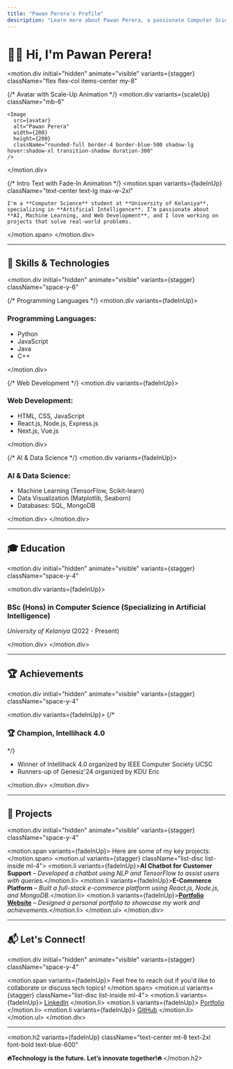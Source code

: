 ```yaml
---
title: "Pawan Perera's Profile"
description: "Learn more about Pawan Perera, a passionate Computer Science student specializing in Artificial Intelligence at the University of Kelaniya."
---
```



# 👨‍💻 Hi, I'm **Pawan Perera**!

<motion.div
  initial="hidden"
  animate="visible"
  variants={stagger}
  className="flex flex-col items-center my-8"
>
  {/* Avatar with Scale-Up Animation */}
  <motion.div
    variants={scaleUp}
    className="mb-6"
  >
    <Image
      src={avatar}
      alt="Pawan Perera"
      width={200}
      height={200}
      className="rounded-full border-4 border-blue-500 shadow-lg hover:shadow-xl transition-shadow duration-300"
    />
  </motion.div>

  {/* Intro Text with Fade-In Animation */}
  <motion.span
    variants={fadeInUp}
    className="text-center text-lg max-w-2xl"
  >
    I'm a **Computer Science** student at **University of Kelaniya**, specializing in **Artificial Intelligence**. I’m passionate about **AI, Machine Learning, and Web Development**, and I love working on projects that solve real-world problems.
  </motion.span>
</motion.div>

---

## 🔧 Skills & Technologies

<motion.div
  initial="hidden"
  animate="visible"
  variants={stagger}
  className="space-y-6"
>
  {/* Programming Languages */}
  <motion.div variants={fadeInUp}>
    <h3 className="text-xl font-bold text-blue-600">**Programming Languages:**</h3>
    <ul className="list-disc list-inside ml-4">
      <li>Python</li>
      <li>JavaScript</li>
      <li>Java</li>
      <li>C++</li>
    </ul>
  </motion.div>

  {/* Web Development */}
  <motion.div variants={fadeInUp}>
    <h3 className="text-xl font-bold text-blue-600">**Web Development:**</h3>
    <ul className="list-disc list-inside ml-4">
      <li>HTML, CSS, JavaScript</li>
      <li>React.js, Node.js, Express.js</li>
      <li>Next.js, Vue.js</li>
    </ul>
  </motion.div>

  {/* AI & Data Science */}
  <motion.div variants={fadeInUp}>
    <h3 className="text-xl font-bold text-blue-600">**AI & Data Science:**</h3>
    <ul className="list-disc list-inside ml-4">
      <li>Machine Learning (TensorFlow, Scikit-learn)</li>
      <li>Data Visualization (Matplotlib, Seaborn)</li>
      <li>Databases: SQL, MongoDB</li>
    </ul>
  </motion.div>
</motion.div>

---

## 🎓 Education

<motion.div
  initial="hidden"
  animate="visible"
  variants={stagger}
  className="space-y-4"
>
  <motion.div variants={fadeInUp}>
    <h3 className="text-xl font-bold text-blue-600">**BSc (Hons) in Computer Science (Specializing in Artificial Intelligence)**</h3>
    <p className="text-gray-600">*University of Kelaniya* (2022 - Present)</p>
  </motion.div>
</motion.div>

---

## 🏆 Achievements

<motion.div
  initial="hidden"
  animate="visible"
  variants={stagger}
  className="space-y-4"
>
  <motion.div variants={fadeInUp}>
    {/* <h3 className="text-xl font-bold text-blue-600">**🏆 Champion, Intellihack 4.0**</h3> */}
    <ul className="list-disc list-inside ml-4">
      <li>Winner of Intellihack 4.0 organized by IEEE Computer Society UCSC</li>
      <li>Runners-up of Genesiz'24 organized by KDU Eric</li>
    </ul>
  </motion.div>
</motion.div>

---

## 🚀 Projects

<motion.div
  initial="hidden"
  animate="visible"
  variants={stagger}
  className="space-y-4"
>
  <motion.span variants={fadeInUp}>
    Here are some of my key projects:
  </motion.span>
  <motion.ul variants={stagger} className="list-disc list-inside ml-4">
    <motion.li variants={fadeInUp}>**AI Chatbot for Customer Support** – *Developed a chatbot using NLP and TensorFlow to assist users with queries.*</motion.li>
    <motion.li variants={fadeInUp}>**E-Commerce Platform** – *Built a full-stack e-commerce platform using React.js, Node.js, and MongoDB.*</motion.li>
    <motion.li variants={fadeInUp}>[**Portfolio Website**](https://pawanperera.com/) – *Designed a personal portfolio to showcase my work and achievements.*</motion.li>
  </motion.ul>
</motion.div>

---

## 📬 Let's Connect!

<motion.div
  initial="hidden"
  animate="visible"
  variants={stagger}
  className="space-y-4"
>
  <motion.span variants={fadeInUp}>
    Feel free to reach out if you'd like to collaborate or discuss tech topics!
  </motion.span>
  <motion.ul variants={stagger} className="list-disc list-inside ml-4">
    <motion.li variants={fadeInUp}>
      <a
        href="https://www.linkedin.com/in/pawan-perera"
        className="text-blue-600 hover:underline"
        target="_blank"
      >LinkedIn</a>
    </motion.li>
    <motion.li variants={fadeInUp}>
      <a
        href="https://pawanperera.com/"
        className="text-blue-600 hover:underline"
        target="_blank"
      >Portfolio</a>
    </motion.li>
    <motion.li variants={fadeInUp}>
      <a
        href="https://github.com/PinsaraPerera"
        className="text-blue-600 hover:underline"
        target="_blank"
      >GitHub</a>
    </motion.li>
  </motion.ul>
</motion.div>


---

<motion.h2
  variants={fadeInUp}
  className="text-center mt-8 text-2xl font-bold text-blue-600"
>
  **🔥Technology is the future. Let’s innovate together!🔥**
</motion.h2>